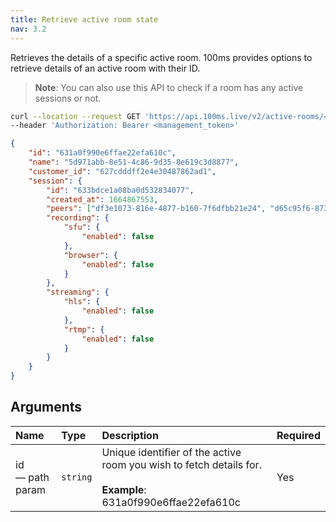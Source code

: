 ```yaml
---
title: Retrieve active room state
nav: 3.2
---
```


Retrieves the details of a specific active room. 100ms provides options to retrieve details of an active room with their ID.

> **Note**: You can also use this API to check if a room has any active sessions or not.

<PostRequest title="https://api.100ms.live/v2/active-rooms" />
<Request id="req-comp-0">

```bash
curl --location --request GET 'https://api.100ms.live/v2/active-rooms/<room_id>' \
--header 'Authorization: Bearer <management_token>'
```

</Request>
<ResponseBox id="resp-0" status="200 OK">

```json
{
    "id": "631a0f990e6ffae22efa610c",
    "name": "5d971abb-8e51-4c86-9d35-8e619c3d8877",
    "customer_id": "627cdddff2e4e30487862ad1",
    "session": {
        "id": "633bdce1a08ba0d532834077",
        "created_at": 1664867553,
        "peers": ["df3e1073-816e-4877-b160-7f6dfbb21e24", "d65c95f6-8738-431c-a0de-66ebed9908d9"],
        "recording": {
            "sfu": {
                "enabled": false
            },
            "browser": {
                "enabled": false
            }
        },
        "streaming": {
            "hls": {
                "enabled": false
            },
            "rtmp": {
                "enabled": false
            }
        }
    }
}
```

</ResponseBox>

## Arguments

| Name                  | Type     | Description                                                                                                         | Required |
| :-------------------- | :------- | :------------------------------------------------------------------------------------------------------------------ | :------- |
| id <br/> — path param | `string` | Unique identifier of the active room you wish to fetch details for. <br/><br/>**Example**: 631a0f990e6ffae22efa610c | Yes      |
